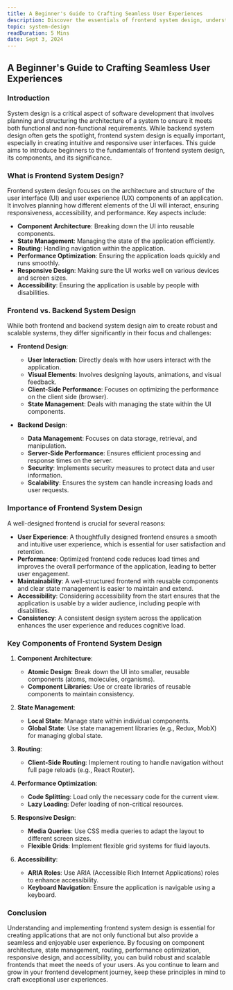 ```yaml
---
title: A Beginner's Guide to Crafting Seamless User Experiences
description: Discover the essentials of frontend system design, understand its unique challenges compared to backend design, and learn why a well-structured frontend is crucial for delivering exceptional user experiences..
topic: system-design
readDuration: 5 Mins
date: Sept 3, 2024
---
```


## **A Beginner's Guide to Crafting Seamless User Experiences**

### **Introduction**

System design is a critical aspect of software development that involves planning and structuring the architecture of a system to ensure it meets both functional and non-functional requirements. While backend system design often gets the spotlight, frontend system design is equally important, especially in creating intuitive and responsive user interfaces. This guide aims to introduce beginners to the fundamentals of frontend system design, its components, and its significance.

### **What is Frontend System Design?**

Frontend system design focuses on the architecture and structure of the user interface (UI) and user experience (UX) components of an application. It involves planning how different elements of the UI will interact, ensuring responsiveness, accessibility, and performance. Key aspects include:

- **Component Architecture**: Breaking down the UI into reusable components.
- **State Management**: Managing the state of the application efficiently.
- **Routing**: Handling navigation within the application.
- **Performance Optimization**: Ensuring the application loads quickly and runs smoothly.
- **Responsive Design**: Making sure the UI works well on various devices and screen sizes.
- **Accessibility**: Ensuring the application is usable by people with disabilities.

### **Frontend vs. Backend System Design**

While both frontend and backend system design aim to create robust and scalable systems, they differ significantly in their focus and challenges:

- **Frontend Design**:

  - **User Interaction**: Directly deals with how users interact with the application.
  - **Visual Elements**: Involves designing layouts, animations, and visual feedback.
  - **Client-Side Performance**: Focuses on optimizing the performance on the client side (browser).
  - **State Management**: Deals with managing the state within the UI components.

- **Backend Design**:

  - **Data Management**: Focuses on data storage, retrieval, and manipulation.
  - **Server-Side Performance**: Ensures efficient processing and response times on the server.
  - **Security**: Implements security measures to protect data and user information.
  - **Scalability**: Ensures the system can handle increasing loads and user requests.

### **Importance of Frontend System Design**

A well-designed frontend is crucial for several reasons:

- **User Experience**: A thoughtfully designed frontend ensures a smooth and intuitive user experience, which is essential for user satisfaction and retention.
- **Performance**: Optimized frontend code reduces load times and improves the overall performance of the application, leading to better user engagement.
- **Maintainability**: A well-structured frontend with reusable components and clear state management is easier to maintain and extend.
- **Accessibility**: Considering accessibility from the start ensures that the application is usable by a wider audience, including people with disabilities.
- **Consistency**: A consistent design system across the application enhances the user experience and reduces cognitive load.

### **Key Components of Frontend System Design**

1. **Component Architecture**:

   - **Atomic Design**: Break down the UI into smaller, reusable components (atoms, molecules, organisms).
   - **Component Libraries**: Use or create libraries of reusable components to maintain consistency.

2. **State Management**:

   - **Local State**: Manage state within individual components.
   - **Global State**: Use state management libraries (e.g., Redux, MobX) for managing global state.

3. **Routing**:

   - **Client-Side Routing**: Implement routing to handle navigation without full page reloads (e.g., React Router).

4. **Performance Optimization**:

   - **Code Splitting**: Load only the necessary code for the current view.
   - **Lazy Loading**: Defer loading of non-critical resources.

5. **Responsive Design**:

   - **Media Queries**: Use CSS media queries to adapt the layout to different screen sizes.
   - **Flexible Grids**: Implement flexible grid systems for fluid layouts.

6. **Accessibility**:

   - **ARIA Roles**: Use ARIA (Accessible Rich Internet Applications) roles to enhance accessibility.
   - **Keyboard Navigation**: Ensure the application is navigable using a keyboard.

### **Conclusion**

Understanding and implementing frontend system design is essential for creating applications that are not only functional but also provide a seamless and enjoyable user experience. By focusing on component architecture, state management, routing, performance optimization, responsive design, and accessibility, you can build robust and scalable frontends that meet the needs of your users. As you continue to learn and grow in your frontend development journey, keep these principles in mind to craft exceptional user experiences.
